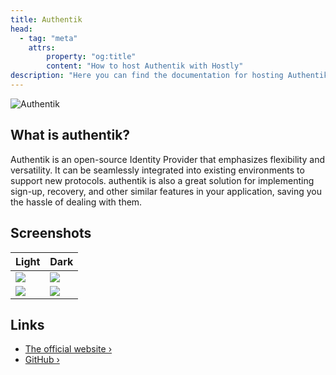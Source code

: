 ```yaml
---
title: Authentik
head:
  - tag: "meta"
    attrs:
        property: "og:title"
        content: "How to host Authentik with Hostly"
description: "Here you can find the documentation for hosting Authentik with Hostly."
---
```



<Badge text="One-click setup." variant="note" size="large" />

![Authentik](https://goauthentik.io/img/icon_top_brand_colour.svg)

## What is authentik?

Authentik is an open-source Identity Provider that emphasizes flexibility and versatility. It can be seamlessly integrated into existing environments to support new protocols. authentik is also a great solution for implementing sign-up, recovery, and other similar features in your application, saving you the hassle of dealing with them.

## Screenshots

| Light                                                       | Dark                                                       |
| ----------------------------------------------------------- | ---------------------------------------------------------- |
| ![](https://docs.goauthentik.io/img/screen_apps_light.jpg)  | ![](https://docs.goauthentik.io/img/screen_apps_dark.jpg)  |
| ![](https://docs.goauthentik.io/img/screen_admin_light.jpg) | ![](https://docs.goauthentik.io/img/screen_admin_dark.jpg) |

## Links

- [The official website ›](https://goauthentik.io?utm_source=hostly.khulnasoft.com)
- [GitHub ›](https://github.com/goauthentik/authentik?utm_source=hostly.khulnasoft.com)
